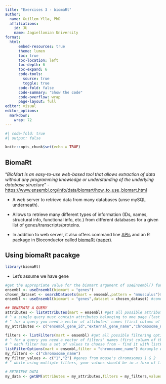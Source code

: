 ```yaml
---
title: "Exercises 3 - biomaRt"
author:
  name: Guillem Ylla, PhD
  affiliations:
    id: JU
    name: Jagiellonian University
format: 
  html:
      embed-resources: true
      theme: lumen
      toc: true
      toc-location: left
      toc-depth: 6
      toc-expand: 6
      code-tools:
        source: true
        toggle: true
      code-fold: false
      code-summary: "Show the code"
      code-overflow: wrap
      page-layout: full
editor: visual
editor_options: 
  markdown: 
    wrap: 72
---
```


```r
#| code-fold: true
#| output: false

knitr::opts_chunk$set(echo = TRUE)

```

## BiomaRt

"*BioMart is an easy-to-use web-based tool that allows extraction of
data without any programming knowledge or understanding of the
underlying database structure*" -
<https://www.ensembl.org/info/data/biomart/how_to_use_biomart.html>

-   A web server to retrieve data from many databases (unse mySQL
    underneath).

-   Allows to retrieve many different types of information (IDs, names,
    structural info, functional info, etc.) from different databases for
    a given list of genes/transcripts/proteins.

-   In addition to web server, it also offers command line
    [APIs](https://www.ensembl.org/info/docs/index.html) and an R
    package in Bioconductor called
    [biomaRt](https://bioconductor.org/packages/release/bioc/html/biomaRt.html)
    ([paper](Mapping identifiers for the integration of genomic datasets with the R/Bioconductor package biomaRt.)).

## Using biomaRt pacakge

```r
library(biomaRt)
```

-   Let's assume we have gene

```r
#get the appropriate value for the biomart argument of useEnsembl() function 
ensembl <- useEnsembl(biomart = "genes")
chosen_dataset <- searchDatasets(mart = ensembl,pattern = "mmusculus")$dataset #look for species
ensembl <- useEnsembl(biomart = "genes",dataset = chosen_dataset) #connect to ensemble db
```

```r

## GENERATE A QUERY
attributes <- listAttributes(mart = ensembl) #get all possible attributes (types of information to retrieve)
# ^ a single query must contain attributes belonging to one page (last column of attributes table)
# ^ for a query you need a vector of attibutes' names (first column of the attributes table)
my_attributes <- c("ensembl_gene_id","external_gene_name","chromosome_name","hsapiens_homolog_associated_gene_name","hsapiens_homolog_orthology_type") #provides human orthologs for mice genes

```

```r

filters <- listFilters(mart = ensembl) #get all possible filtering options
# ^ for a query you need a vector of filters' names (first column of the filters table)
# ^ each filter has a set of values to choose from - find it with listFilterOptions() function
listFilterOptions(mart = ensembl,filter = "chromosome_name") #example of finding possible filter values
my_filters <- c("chromosome_name")
my_filter_values <- c("1","2") #genes from mouse's chromosomes 1 & 2
# ^ while using multiple filters, your values should be in a form of list

```

```r
# RETRIEVE DATA
my_data <- getBM(attributes = my_attributes,filters = my_filters,values = my_filter_values,mart = ensembl)

```
